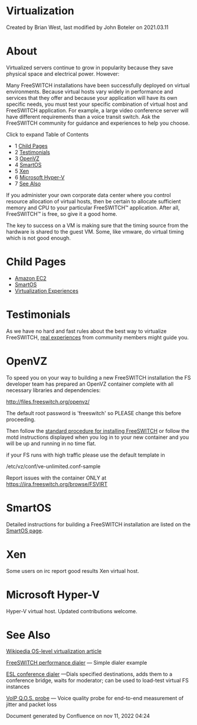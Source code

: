 
# Virtualization 

 Created by  Brian West, last modified by  John Boteler on 2021.03.11

# About

Virtualized servers continue to grow in popularity because they save physical space and electrical power. However:

Many FreeSWITCH installations have been successfully deployed on virtual environments. Because virtual hosts vary widely in performance and services that they offer and because your application will have its own specific needs, you must test your specific combination of virtual host and FreeSWITCH application. For example, a large video conference server will have different requirements than a voice transit switch. Ask the FreeSWITCH community for guidance and experiences to help you choose.

  
Click to expand Table of Contents

* 1 [Child Pages](#child-pages)
* 2 [Testimonials](#testimonials)
* 3 [OpenVZ](#-openvz-)
* 4 [SmartOS](#smartos)
* 5 [Xen](#xen-)
* 6 [Microsoft Hyper-V](#-microsoft-hyper-v-)
* 7 [See Also](#-see-also)

  
If you administer your own corporate data center where you control resource allocation of virtual hosts, then be certain to allocate sufficient memory and CPU to your particular FreeSWITCH™ application. After all, FreeSWITCH™ is free, so give it a good home.

The key to success on a VM is making sure that the timing source from the hardware is shared to the guest VM. Some, like vmware, do virtual timing which is not good enough.

# Child Pages

* [Amazon EC2](./Amazon-EC2_3965076.mdx#sip)
* [SmartOS](./SmartOS_3375391.mdx#uuid)
* [Virtualization Experiences](./Virtualization-Experiences_10289484.mdx#lxc)

# Testimonials

As we have no hard and fast rules about the best way to virtualize FreeSWITCH, [real experiences](./Virtualization-Experiences_10289484.mdx#lxc) from community members might guide you.

#  OpenVZ 

To speed you on your way to building a new FreeSWITCH installation the FS developer team has prepared an OpenVZ container complete with all necessary libraries and dependencies:

<http://files.freeswitch.org/openvz/>

The default root password is 'freeswitch' so PLEASE change this before proceeding.

Then follow the [standard procedure for installing FreeSWITCH](../index.mdx#about) or follow the motd instructions displayed when you log in to your new container and you will be up and running in no time flat.

if your FS runs with high traffic please use the default template in

/etc/vz/conf/ve-unlimited.conf-sample 

Report issues with the container ONLY at <https://jira.freeswitch.org/browse/FSVIRT>

# SmartOS

Detailed instructions for building a FreeSWITCH installation are listed on the [SmartOS page](./SmartOS_3375391.mdx#uuid).  

# Xen 

Some users on irc report good results Xen virtual host.

#  Microsoft Hyper-V 

Hyper-V virtual host. Updated contributions welcome.

#  See Also

[Wikipedia OS-level virtualization article](http://en.wikipedia.org/wiki/Operating%5Fsystem-level%5Fvirtualization)

[FreeSWITCH performance dialer](https://github.com/voxserv/freeswitch-perf-dialer) — Simple dialer example

[ESL conference dialer](https://github.com/voxserv/freeswitch-helper-scripts/blob/master/esl/conference%5Fdialer) —Dials specified destinations, adds them to a conference bridge, waits for moderator; can be used to load-test virtual FS instances

[VoIP Q.O.S. probe](https://github.com/voxserv/voip%5Fqos%5Fprobe) — Voice quality probe for end-to-end measurement of jitter and packet loss
  
  
Document generated by Confluence on nov 11, 2022 04:24
